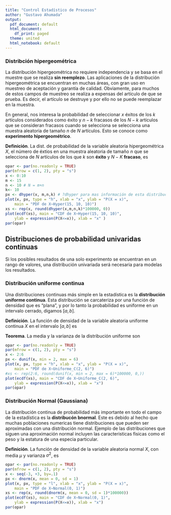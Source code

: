 ```yaml
---
title: "Control Estadístico de Procesos"
author: "Gustavo Ahumada"
output:
  pdf_document: default
  html_document:
    df_print: paged
  theme: united
  html_notebook: default
---
```



### Distribción hipergeométrica

La distribución hipergeométrica no requiere independencia y se basa en el muestre que se realiza **sin reemplezo**. Las aplicaciones de la distribución hipergeométrica se encuentran en muchas áreas, con gran uso en muestreo de aceptación y garantía de calidad. Obviamente, para muchos de estos campos de muestreo se realiza a expensas del artículo de que se prueba. Es decir, el artículo se destruye y por ello no se puede reemplazar en la muestra.

En general, nos interesa la probabilidad de seleccionar $x$ éxitos de los $k$ artículos considerados como éxito y $n-k$ fracasos de los $N-k$ artículos que se consideran fracasos cuando se selecciona  se selecciona una muestra aleatoria de tamaño $n$ de $N$ artículos. Esto se conoce como **experimento hipergeométrico**.

**Definición**. La dist. de probabilidad de la variable aleatoria hipergeométrica $X$, el número de éxtios en una muestra aleatoria de tamaño $n$ que se selecciona de $N$ artículos de los que $k$ son **éxito** y $N-K$ **fracaso**, es

\begin{equation} 
h(x;N,n,k) =\frac{\binom{k}{x} \binom{N-k}{n-x}}{\binom{N}{n}} \quad x=0,1,2...,n. \nonumber
\end{equation} 

```r
opar <- par(no.readonly = TRUE)
par(mfrow = c(1, 2), pty = "s")
x <- 0:10
m <- 15
n <- 10 # N = m+n
k<- 10
px <- dhyper(x, m,n,k) # ?dhyper para mas información de esta distribución
plot(x, px, type = "h", xlab = "x", ylab = "P(X = x)",
    main = "PDF de X~Hyper(15, 10, 10)") 
xs <- rep(x, round(dhyper(x,m,n,k)*100000, 0))
plot(ecdf(xs), main = "CDF de X~Hyper(15, 10, 10)",
    ylab = expression(P(X<=x)), xlab = "x" )
par(opar)
```



## Distribuciones de probabilidad univaridas continuas
Si los posibles resultados de una solo experimento se encuentran en un rango de valores, una distribución univariada será necesaria para modelas los resultados.

### Distribución uniforme continua

Una distribuciones continuas más simple en la estadística es la **distribución uniforme continua**. Esta distribución se carcateriza por una función de densidad que es "plana", y por lo tanto la probabilidad es uniforme en un intervalo cerrado, digamos $[a,b]$.

**Definición**. La función de densidad de la variable aleatoria uniforme continua $X$ en el intervalo $[a,b]$ es

\begin{equation} 
f(x;a,b) = \frac{1}{b-a}, \quad a \leq x \leq b \nonumber
\end{equation} 

**Teorema**. La media y la varianza de la distribución uniforme son

\begin{equation} 
\mu =  \frac{a+b}{2} \quad y \quad \sigma^{2} = \frac{(b-a)^{2}}{12} \nonumber
\end{equation} 


```r
opar <- par(no.readonly = TRUE)
par(mfrow = c(1, 2), pty = "s")
x <- 2:6
px <- dunif(x, min = 2, max = 6)
plot(x, px, type = "h", xlab = "x", ylab = "P(X = x)",
    main = "PDF de X~Uniforme_C(2, 6)") 
#xs <- rep(2:6, round(dunif(x, min = 2, max = 6)*100000, 0,))
plot(ecdf(xs), main = "CDF de X~Uniforme_C(2, 6)",
    ylab = expression(P(X<=x)), xlab = "x")
par(opar)
```


### Distribución Normal (Gaussiana)

La distribución continua de probabilidad más importante en todo el campo de la estadística es la **distribucón bnormal**. Este es debido al hecho que muchas poblaciones numericas tiene distribuciones que pueden ser aproximadas con una distribución normal. Ejemplo de las distribuciones que siguen una aproximación normal incluyen las caracteristicas fisicas como el peso y la estatura de una especia particular.


**Definición**. La función de densidad de la variable aleatoria normal $X$, con media $\mu$ y varianza $\sigma^2$, es

\begin{equation} 
n(x;\mu , \sigma^2) =  \frac{1}{\sqrt{2 \pi \sigma}} e^{-(1/2)[(x-\mu)/\sigma]^{2}} \quad -\infty < x < \infty \nonumber
\end{equation}
\begin{equation} 
donde \quad \pi = 3.14159... \quad y \quad e = 2.71828.... \nonumber
\end{equation}

```r
opar <- par(no.readonly = TRUE)
par(mfrow = c(1, 2), pty = "s")
x <- seq(-3, +3, by=.1)
px <- dnorm(x, mean = 0, sd = 1)
plot(x, px, type = "l", xlab = "x", ylab = "P(X = x)",
    main = "PDF de X~Normal(0, 1)") 
xs <- rep(x, round(dnorm(x, mean = 0, sd = 1)*100000))
plot(ecdf(xs), main = "CDF de X~Normal(0, 1)",
    ylab = expression(P(X<=x)), xlab = "x")
par(opar)
```

